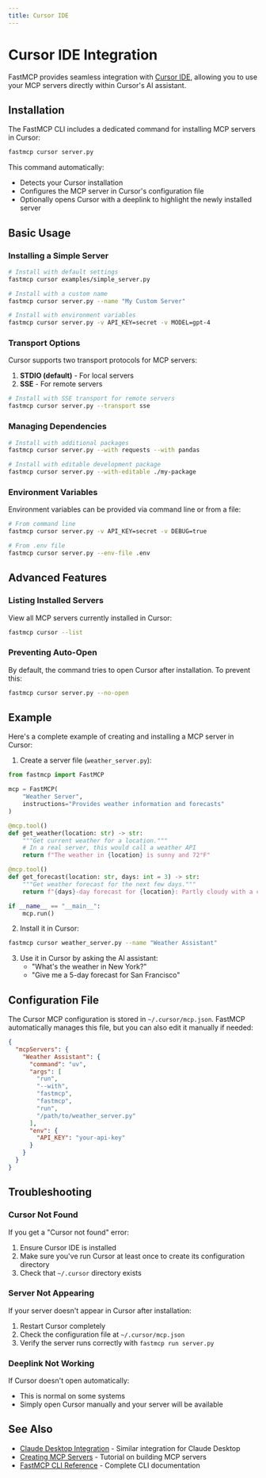 ```yaml
---
title: Cursor IDE
---
```


# Cursor IDE Integration

FastMCP provides seamless integration with [Cursor IDE](https://cursor.com), allowing you to use your MCP servers directly within Cursor's AI assistant.

## Installation

The FastMCP CLI includes a dedicated command for installing MCP servers in Cursor:

```bash
fastmcp cursor server.py
```

This command automatically:
- Detects your Cursor installation
- Configures the MCP server in Cursor's configuration file
- Optionally opens Cursor with a deeplink to highlight the newly installed server

## Basic Usage

### Installing a Simple Server

```bash
# Install with default settings
fastmcp cursor examples/simple_server.py

# Install with a custom name
fastmcp cursor server.py --name "My Custom Server"

# Install with environment variables
fastmcp cursor server.py -v API_KEY=secret -v MODEL=gpt-4
```

### Transport Options

Cursor supports two transport protocols for MCP servers:

1. **STDIO (default)** - For local servers
2. **SSE** - For remote servers

```bash
# Install with SSE transport for remote servers
fastmcp cursor server.py --transport sse
```

### Managing Dependencies

```bash
# Install with additional packages
fastmcp cursor server.py --with requests --with pandas

# Install with editable development package
fastmcp cursor server.py --with-editable ./my-package
```

### Environment Variables

Environment variables can be provided via command line or from a file:

```bash
# From command line
fastmcp cursor server.py -v API_KEY=secret -v DEBUG=true

# From .env file
fastmcp cursor server.py --env-file .env
```

## Advanced Features

### Listing Installed Servers

View all MCP servers currently installed in Cursor:

```bash
fastmcp cursor --list
```

### Preventing Auto-Open

By default, the command tries to open Cursor after installation. To prevent this:

```bash
fastmcp cursor server.py --no-open
```

## Example

Here's a complete example of creating and installing a MCP server in Cursor:

1. Create a server file (`weather_server.py`):

```python
from fastmcp import FastMCP

mcp = FastMCP(
    "Weather Server",
    instructions="Provides weather information and forecasts"
)

@mcp.tool()
def get_weather(location: str) -> str:
    """Get current weather for a location."""
    # In a real server, this would call a weather API
    return f"The weather in {location} is sunny and 72°F"

@mcp.tool()
def get_forecast(location: str, days: int = 3) -> str:
    """Get weather forecast for the next few days."""
    return f"{days}-day forecast for {location}: Partly cloudy with a chance of rain"

if __name__ == "__main__":
    mcp.run()
```

2. Install it in Cursor:

```bash
fastmcp cursor weather_server.py --name "Weather Assistant"
```

3. Use it in Cursor by asking the AI assistant:
   - "What's the weather in New York?"
   - "Give me a 5-day forecast for San Francisco"

## Configuration File

The Cursor MCP configuration is stored in `~/.cursor/mcp.json`. FastMCP automatically manages this file, but you can also edit it manually if needed:

```json
{
  "mcpServers": {
    "Weather Assistant": {
      "command": "uv",
      "args": [
        "run",
        "--with",
        "fastmcp",
        "fastmcp",
        "run",
        "/path/to/weather_server.py"
      ],
      "env": {
        "API_KEY": "your-api-key"
      }
    }
  }
}
```

## Troubleshooting

### Cursor Not Found

If you get a "Cursor not found" error:
1. Ensure Cursor IDE is installed
2. Make sure you've run Cursor at least once to create its configuration directory
3. Check that `~/.cursor` directory exists

### Server Not Appearing

If your server doesn't appear in Cursor after installation:
1. Restart Cursor completely
2. Check the configuration file at `~/.cursor/mcp.json`
3. Verify the server runs correctly with `fastmcp run server.py`

### Deeplink Not Working

If Cursor doesn't open automatically:
- This is normal on some systems
- Simply open Cursor manually and your server will be available

## See Also

- [Claude Desktop Integration](/integrations/claude-desktop) - Similar integration for Claude Desktop
- [Creating MCP Servers](/tutorials/create-mcp-server) - Tutorial on building MCP servers
- [FastMCP CLI Reference](/cli/reference) - Complete CLI documentation 